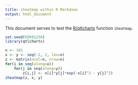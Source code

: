 ```yaml
---
title: iheatmap within R Markdown
output: html_document
---
```


This document serves to test the
[R/qtlcharts](http://kbroman.org/qtlcharts) function `iheatmap`.

```r
set.seed(69891250)
library(qtlcharts)
```

```r
n <- 101
x <- y <- seq(-2, 2, len=n)
z <- matrix(ncol=n, nrow=n)
for(i in seq(along=x))
    for(j in seq(along=y))
        z[i,j] <- x[i]*y[j]*exp(-x[i]^2 - y[j]^2)
iheatmap(z, x, y)
```
